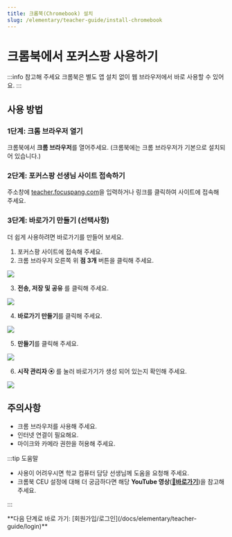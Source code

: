 ```yaml
---
title: 크롬북(Chromebook) 설치
slug: /elementary/teacher-guide/install-chromebook
---
```



# 크롬북에서 포커스팡 사용하기

:::info 참고해 주세요
크롬북은 별도 앱 설치 없이 웹 브라우저에서 바로 사용할 수 있어요.
:::

## 사용 방법

### 1단계: 크롬 브라우저 열기

크롬북에서 **크롬 브라우저**를 열어주세요. (크롬북에는 크롬 브라우저가 기본으로 설치되어 있습니다.)

### 2단계: 포커스팡 선생님 사이트 접속하기

주소창에 [teacher.focuspang.com](https://teacher.focuspang.com)을 입력하거나 링크를 클릭하여 사이트에 접속해 주세요.

### 3단계: 바로가기 만들기 (선택사항)

더 쉽게 사용하려면 바로가기를 만들어 보세요.

1. 포커스팡 사이트에 접속해 주세요.
2. 크롬 브라우저 오른쪽 위 **점 3개** 버튼을 클릭해 주세요.

<Image src="/img/kr/elementary/teacher/00-01.png" size="lg" />

3. **전송, 저장 및 공유** 를 클릭해 주세요.

<Image src="/img/kr/elementary/teacher/00-02.png" size="sm" />

4. **바로가기 만들기**를 클릭해 주세요.

<Image src="/img/kr/elementary/teacher/00-03.png" size="lg" />

5. **만들기**를 클릭해 주세요.

<Image src="/img/kr/elementary/teacher/00-04.png" size="md" />

6. **시작 관리자 ⦿** 를 눌러 바로가기가 생성 되어 있는지 확인해 주세요.

<Image src="/img/kr/elementary/teacher/00-05.png" size="lg" />

## 주의사항

- 크롬 브라우저를 사용해 주세요.
- 인터넷 연결이 필요해요.
- 마이크와 카메라 권한을 허용해 주세요.

:::tip 도움말

- 사용이 어려우시면 학교 컴퓨터 담당 선생님께 도움을 요청해 주세요.
- 크롬북 CEU 설정에 대해 더 궁금하다면 해당 **YouTube 영상**([**🔗바로가기**](https://www.youtube.com/watch?v=CLqLSEOcGyE&t=1247s))을 참고해 주세요.

:::

<div class="link-center">
  **다음 단계로 바로 가기:
  [회원가입/로그인](/docs/elementary/teacher-guide/login)**
</div>
